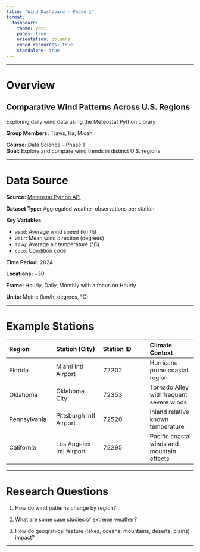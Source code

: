 ---
title: "Wind Dashboard - Phase 1"
format:
  dashboard:
    theme: yeti
    pages: true
    orientation: columns
    embed-resources: true
    standalone: true
---

---

# Overview

## Comparative Wind Patterns Across U.S. Regions
Exploring daily wind data using the Meteostat Python Library

**Group Members:** Travis, Ira, Micah

**Course:** Data Science – Phase 1  
**Goal:** Explore and compare wind trends in distinct U.S. regions  

---


# Data Source

**Source:** [Meteostat Python API](https://dev.meteostat.net/python/daily.html)  

**Dataset Type:** Aggregated weather observations per station  

**Key Variables**

- `wspd`: Average wind speed (km/h)  
- `wdir`: Mean wind direction (degrees)  
- `tavg`: Average air temperature (°C)  
- `coco`: Condition code 

**Time Period:** 2024

**Locations:** ~30

**Frame:** Hourly, Daily, Monthly with a focus on Hourly

**Units:** Metric (km/h, degrees, °C)

---

# Example Stations

| Region | Station (City) | Station ID | Climate Context |
|:--|:--|:--|:--|
| Florida | Miami Intl Airport | 72202 | Hurricane-prone coastal region |
| Oklahoma | Oklahoma City | 72353 | Tornado Alley with frequent severe winds |
| Pennsylvania | Pittsburgh Intl Airport | 72520 | Inland relative known temperature|
| California | Los Angeles Intl Airport | 72295 | Pacific coastal winds and mountain effects |

---

# Research Questions

1. How do wind patterns change by region?

2. What are some case studies of extreme weather?

3. How do geograhical feature (lakes, oceans, mountains, deserts, plains) impact?

---
